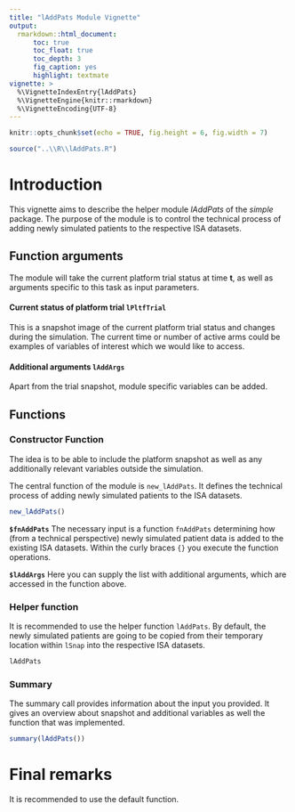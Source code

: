 ```yaml
---
title: "lAddPats Module Vignette"
output: 
  rmarkdown::html_document:
      toc: true
      toc_float: true
      toc_depth: 3
      fig_caption: yes
      highlight: textmate
vignette: >
  %\VignetteIndexEntry{lAddPats}
  %\VignetteEngine{knitr::rmarkdown}
  %\VignetteEncoding{UTF-8}
---
```


```r
knitr::opts_chunk$set(echo = TRUE, fig.height = 6, fig.width = 7)

source("..\\R\\lAddPats.R")

```

# Introduction

This vignette aims to describe the helper module *lAddPats* of the *simple* package.
The purpose of the module is to control the technical process of adding newly simulated patients to the respective ISA datasets.

## Function arguments

The module will take the current platform trial status at time **t**, as well as arguments specific to this task as input parameters.

#### Current status of platform trial `lPltfTrial` 

This is a snapshot image of the current platform trial status and changes during the simulation. The current time or number of active arms could be examples of variables of interest which we would like to access.

#### Additional arguments `lAddArgs`

Apart from the trial snapshot, module specific variables can be added. 


## Functions

### Constructor Function
The idea is to be able to include the platform snapshot as well as any additionally relevant variables outside the simulation.

The central function of the module is `new_lAddPats`. It defines the technical process of adding newly simulated patients to the ISA datasets.

```r
new_lAddPats()
```

**`$fnAddPats`**
The necessary input is a function `fnAddPats` determining how (from a technical perspective) newly simulated patient data is added to the existing ISA datasets.
Within the curly braces `{}` you execute the function operations.

**`$lAddArgs`**
Here you can supply the list with additional arguments, which are accessed in the function above.


### Helper function

It is recommended to use the helper function `lAddPats`. By default, the newly simulated patients are going to be copied from their temporary location within `lSnap` into the respective ISA datasets.
```r
lAddPats
```


### Summary

The summary call provides information about the input you provided. It gives an overview about snapshot and additional variables as well the function that was implemented.

```r
summary(lAddPats())
```


# Final remarks

It is recommended to use the default function.
